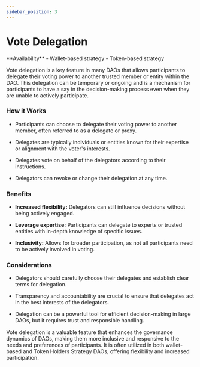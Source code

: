```yaml
---
sidebar_position: 3
---
```


# Vote Delegation


<Callout type="info">
  **Availability**
  - Wallet-based strategy
  - Token-based strategy
</Callout>

Vote delegation is a key feature in many DAOs that allows participants to delegate their voting power to another trusted member or entity within the DAO. This delegation can be temporary or ongoing and is a mechanism for participants to have a say in the decision-making process even when they are unable to actively participate.

### How it Works

- Participants can choose to delegate their voting power to another member, often referred to as a delegate or proxy.

- Delegates are typically individuals or entities known for their expertise or alignment with the voter's interests.

- Delegates vote on behalf of the delegators according to their instructions.

- Delegators can revoke or change their delegation at any time.

### Benefits

- **Increased flexibility:** Delegators can still influence decisions without being actively engaged.

- **Leverage expertise:** Participants can delegate to experts or trusted entities with in-depth knowledge of specific issues.

- **Inclusivity:** Allows for broader participation, as not all participants need to be actively involved in voting.

### Considerations

* Delegators should carefully choose their delegates and establish clear terms for delegation.

* Transparency and accountability are crucial to ensure that delegates act in the best interests of the delegators.

* Delegation can be a powerful tool for efficient decision-making in large DAOs, but it requires trust and responsible handling.

Vote delegation is a valuable feature that enhances the governance dynamics of DAOs, making them more inclusive and responsive to the needs and preferences of participants. It is often utilized in both wallet-based and Token Holders Strategy DAOs, offering flexibility and increased participation.

